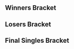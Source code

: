 {{DISPLAYTITLE:Zotcade 2017: ''Melee'' Singles Bracket}}{{SetGame|melee}}
{{tabs static
|name1=Overview
|link1=Zotcade/2017/Melee
|name2=Singles Pools
|link2=Zotcade/2017/Melee/Singles Pools
|name3=Singles Bracket
|link3=Zotcade/2017/Melee/Singles Bracket
|name4=Doubles Bracket
|link4=Zotcade/2017/Melee/Doubles Bracket
|This=3
}}
==Winners Bracket==
{{16DEWBracketA
|tourneylink=Zotcade/2017/Melee
|tourneyname=Zotcade 2017
<!-- Ro16 -->
|r1m1p1=Westballz |r1m1p1flag=us |r1m1p1score=2
|r1m1p2=Cesar |r1m1p2flag=us |r1m1p2score=0
|r1m1win=1
|r1m1p1char1=falco |r1m1p2char1=marth |r1m1p1stock1=1 |r1m1p2stock1=0 |r1m1win1=1 |r1m1stage1=Battlefield
|r1m1p1char2=falco |r1m1p2char2=marth |r1m1p1stock2=3 |r1m1p2stock2=0 |r1m1win2=1 |r1m1stage2=Fountain of Dreams
|r1m1details={{BracketMatchDetails|preview=|lrthread=|interview=|recap=|comment=|live=|vod=https://www.youtube.com/watch?v=RsV6AjxoOG0}}

|r1m2p1=Jace |r1m2p1flag=us |r1m2p1score=1
|r1m2p2=PsychoMidget |r1m2p2flag=us |r1m2p2score=2
|r1m2win=2

|r1m3p1=ARMY |r1m3p1flag=us |r1m3p1score=2
|r1m3p2=Anto |r1m3p2flag=us |r1m3p2score=0
|r1m3win=1

|r1m4p1=Squid |r1m4p1flag=us |r1m4p1score=2
|r1m4p2=Weiners |r1m4p2flag=us |r1m4p2score=1
|r1m4win=1
|r1m4p1char1=falco |r1m4p2char1=marth |r1m4p1stock1=0 |r1m4p2stock1=1 |r1m4win1=2 |r1m4stage1=Battlefield
|r1m4p1char2=falco |r1m4p2char2=marth |r1m4p1stock2=2 |r1m4p2stock2=0 |r1m4win2=1 |r1m4stage2=Yoshi's Story
|r1m4p1char3=falco |r1m4p2char3=marth |r1m4p1stock3=1 |r1m4p2stock3=0 |r1m4win3=1 |r1m4stage3=Pokémon Stadium
|r1m4details={{BracketMatchDetails|preview=|lrthread=|interview=|recap=|comment=|live=|vod=https://www.youtube.com/watch?v=soN_Wl9iF50}}

|r1m5p1=MikeHaze |r1m5p1flag=us |r1m5p1score=2
|r1m5p2=Devastation |r1m5p2flag=us |r1m5p2score=0
|r1m5win=1

|r1m6p1=Ken |r1m6p1flag=us |r1m6p1score=2
|r1m6p2=Kira |r1m6p2flag=us |r1m6p2score=0
|r1m6win=1

|r1m7p1=Captain Faceroll |r1m7p1flag=us |r1m7p1score=2
|r1m7p2=SacaSuMoto |r1m7p2flag=us |r1m7p2score=1
|r1m7win=1

|r1m8p1=LuigiKid |r1m8p1flag=us |r1m8p1score=0
|r1m8p2=EastCoastJeff |r1m8p2flag=us |r1m8p2score=2
|r1m8win=2

<!-- QUARTERFINALS -->
|r2m1p1=Westballz |r2m1p1flag=us |r2m1p1score=2
|r2m1p2=PsychoMidget |r2m1p2flag=us |r2m1p2score=0
|r2m1win=1

|r2m2p1=ARMY |r2m2p1flag=us |r2m2p1score=2
|r2m2p2=Squid |r2m2p2flag=us |r2m2p2score=1
|r2m2win=1

|r2m3p1=MikeHaze |r2m3p1flag=us |r2m3p1score=2
|r2m3p2=Ken |r2m3p2flag=us |r2m3p2score=0
|r2m3win=1
|r2m3p1char1=fox |r2m3p2char1=marth |r2m3p1stock1=2 |r2m3p2stock1=0 |r2m3win1=1 |r2m3stage1=Battlefield
|r2m3p1char2=fox |r2m3p2char2=marth |r2m3p1stock2=3 |r2m3p2stock2=0 |r2m3win2=1 |r2m3stage2=Battlefield
|r2m3details={{BracketMatchDetails|preview=|lrthread=|interview=|recap=|comment=|live=|vod=https://www.youtube.com/watch?v=X55ZRLv65i0}}

|r2m4p1=Captain Faceroll |r2m4p1flag=us |r2m4p1score=1
|r2m4p2=EastCoastJeff |r2m4p2flag=us |r2m4p2score=2
|r2m4win=2
|r2m4p1char1=sheik |r2m4p2char1=fox |r2m4p1stock1=0 |r2m4p2stock1=1 |r2m4win1=2 |r2m4stage1=Dream Land
|r2m4p1char2=sheik |r2m4p2char2=fox |r2m4p1stock2=2 |r2m4p2stock2=0 |r2m4win2=1 |r2m4stage2=Dream Land
|r2m4p1char3=sheik |r2m4p2char3=fox |r2m4p1stock3=0 |r2m4p2stock3=1 |r2m4win3=2 |r2m4stage3=Final Destination
|r2m4details={{BracketMatchDetails|preview=|lrthread=|interview=|recap=|comment=|live=|vod=https://www.youtube.com/watch?v=U8g33hFUoHE}}

<!-- SEMIFINALS -->
|r3m1p1=Westballz |r3m1p1flag=us |r3m1p1score=3
|r3m1p2=ARMY |r3m1p2flag=us |r3m1p2score=1
|r3m1win=1
|r3m1p1char1=fox |r3m1p2char1=ic |r3m1p1stock1=1 |r3m1p2stock1=0 |r3m1win1=1 |r3m1stage1=Yoshi's Story
|r3m1p1char2=fox |r3m1p2char2=ic |r3m1p1stock2=1 |r3m1p2stock2=0 |r3m1win2=1 |r3m1stage2=Final Destination
|r3m1p1char3=fox |r3m1p2char3=ic |r3m1p1stock3=0 |r3m1p2stock3=1 |r3m1win3=2 |r3m1stage3=Final Destination
|r3m1p1char4=fox |r3m1p2char4=ic |r3m1p1stock4=1 |r3m1p2stock4=0 |r3m1win4=1 |r3m1stage4=Pokémon Stadium
|r3m1details={{BracketMatchDetails|preview=|lrthread=|interview=|recap=|comment=|live=|vod=https://www.youtube.com/watch?v=GbU-0TCyg0c}}

|r3m2p1=MikeHaze |r3m2p1flag=us |r3m2p1score=3
|r3m2p2=EastCoastJeff |r3m2p2flag=us |r3m2p2score=1
|r3m2win=1
|r3m2p1char1=fox |r3m2p2char1=fox |r3m2p1stock1=2 |r3m2p2stock1=0 |r3m2win1=1 |r3m2stage1=Battlefield
|r3m2p1char2=fox |r3m2p2char2=fox |r3m2p1stock2=2 |r3m2p2stock2=0 |r3m2win2=1 |r3m2stage2=Dream Land
|r3m2p1char3=fox |r3m2p2char3=fox |r3m2p1stock3=0 |r3m2p2stock3=1 |r3m2win3=2 |r3m2stage3=Yoshi's Story
|r3m2p1char4=fox |r3m2p2char4=fox |r3m2p1stock4=3 |r3m2p2stock4=0 |r3m2win4=1 |r3m2stage4=Final Destination
|r3m2details={{BracketMatchDetails|preview=|lrthread=|interview=|recap=|comment=|live=|vod=https://www.youtube.com/watch?v=z5BTeqxCXoI}}
}}
==Losers Bracket==
{{32DELBracketSmwA
|tourneylink=Zotcade/2017/Melee
|tourneyname=Zotcade 2017
|l1placement=25-32
|l2placement=17-24
|l3placement=13-16
|l4placement=9-12
|l5placement=7-8
|l6placement=5-6

|l1m1p1=DayQuil |l1m1p1flag=us |l1m1p1score=0 |l1m1win=2
|l1m1p2=BlueBuddy |l1m1p2flag=us |l1m1p2score=2
|l1m2p1=jubby |l1m2p1flag=us |l1m2p1score=0 |l1m2win=2
|l1m2p2=Mist |l1m2p2flag=us |l1m2p2score=2
|l1m3p1=Vavez |l1m3p1flag=us |l1m3p1score=2 |l1m3win=1
|l1m3p2=Honsul |l1m3p2flag=us |l1m3p2score=0
|l1m4p1=Rig |l1m4p1flag=us |l1m4p1score=0 |l1m4win=2
|l1m4p2=Noire |l1m4p2flag=us |l1m4p2score=2
|l1m5p1=Mair |l1m5p1flag=us |l1m5p1score=0 |l1m5win=2
|l1m5p2=Maruf |l1m5p2flag=us |l1m5p2score=2
|l1m6p1=BillyBoPeep |l1m6p1flag=us |l1m6p1score=1 |l1m6win=2
|l1m6p2=YAMS |l1m6p2flag=us |l1m6p2score=2
|l1m7p1=Dusty |l1m7p1flag=us |l1m7p1score=0 |l1m7win=2
|l1m7p2=Jago |l1m7p2flag=us |l1m7p2score=2
|l1m8p1=Rawm |l1m8p1flag=us |l1m8p1score=0 |l1m8win=2
|l1m8p2=Combofest |l1m8p2flag=us |l1m8p2score=2

|l2m1p1=LuigiKid |l2m1p1flag=us |l2m1p1score=2 |l2m1win=1
|l2m1p2=BlueBuddy |l2m1p2flag=us |l2m1p2score=1
|l2m2p1=SacaSuMoto |l2m2p1flag=us |l2m2p1score=2 |l2m2win=1
|l2m2p2=Mist |l2m2p2flag=us |l2m2p2score=0
|l2m3p1=Kira |l2m3p1flag=us |l2m3p1score=1 |l2m3win=2
|l2m3p2=Vavez |l2m3p2flag=us |l2m3p2score=2
|l2m4p1=Devastation |l2m4p1flag=us |l2m4p1score=2 |l2m4win=1
|l2m4p2=Noire |l2m4p2flag=us |l2m4p2score=0
|l2m5p1=Weiners |l2m5p1flag=us |l2m5p1score=2 |l2m5win=1
|l2m5p2=Maruf |l2m5p2flag=us |l2m5p2score=0
|l2m6p1=Anto |l2m6p1flag=us |l2m6p1score=0 |l2m6win=2
|l2m6p2=YAMS |l2m6p2flag=us |l2m6p2score=2
|l2m7p1=Jace |l2m7p1flag=us |l2m7p1score=2 |l2m7win=1
|l2m7p2=Jago |l2m7p2flag=us |l2m7p2score=0
|l2m8p1=Cesar |l2m8p1flag=us |l2m8p1score=0 |l2m8win=2
|l2m8p2=Combofest |l2m8p2flag=us |l2m8p2score=2

|l3m1p1=LuigiKid |l3m1p1flag=us |l3m1p1score=2 |l3m1win=1
|l3m1p2=SacaSuMoto |l3m1p2flag=us |l3m1p2score=0
|l3m2p1=Vavez |l3m2p1flag=us |l3m2p1score=1 |l3m2win=2
|l3m2p2=Devastation |l3m2p2flag=us |l3m2p2score=2
|l3m3p1=Weiners |l3m3p1flag=us |l3m3p1score=0 |l3m3win=2
|l3m3p2=YAMS |l3m3p2flag=us |l3m3p2score=2
|l3m4p1=Jace |l3m4p1flag=us |l3m4p1score=2 |l3m4win=1
|l3m4p2=Combofest |l3m4p2flag=us |l3m4p2score=0

|l4m1p1=Squid |l4m1p1flag=us |l4m1p1score=2 |l4m1win=1
|l4m1p2=LuigiKid |l4m1p2flag=us |l4m1p2score=0
|l4m2p1=PsychoMidget |l4m2p1flag=us |l4m2p1score=2 |l4m2win=1
|l4m2p2=Devastation |l4m2p2flag=us |l4m2p2score=0
|l4m3p1=Captain Faceroll |l4m3p1flag=us |l4m3p1score=2 |l4m3win=1
|l4m3p2=YAMS |l4m3p2flag=us |l4m3p2score=1
|l4m4p1=Ken |l4m4p1flag=us |l4m4p1score=0 |l4m4win=2
|l4m4p2=Jace |l4m4p2flag=us |l4m4p2score=2

|l5m1p1=Squid |l5m1p1flag=us |l5m1p1score=3 |l5m1win=1
|l5m1p2=PsychoMidget |l5m1p2flag=us |l5m1p2score=0
|l5m2p1=Captain Faceroll |l5m2p1flag=us |l5m2p1score=3 |l5m2win=1
|l5m2p2=Jace |l5m2p2flag=us |l5m2p2score=1

|l6m1p1=EastCoastJeff |l6m1p1flag=us |l6m1p1score=1 |l6m1win=2
|l6m1p2=Squid |l6m1p2flag=us |l6m1p2score=3

|l6m2p1=ARMY |l6m2p1flag=us |l6m2p1score=3 |l6m2win=1
|l6m2p2=Captain Faceroll |l6m2p2flag=us |l6m2p2score=1
|l6m2p1char1=ic |l6m2p2char1=sheik |l6m2p1stock1=1 |l6m2p2stock1=0 |l6m2win1=1 |l6m2stage1=Fountain of Dreams
|l6m2p1char2=ic |l6m2p2char2=sheik |l6m2p1stock2=1 |l6m2p2stock2=0 |l6m2win2=1 |l6m2stage2=Battlefield
|l6m2p1char3=ic |l6m2p2char3=sheik |l6m2p1stock3=0 |l6m2p2stock3=2 |l6m2win3=2 |l6m2stage3=Dream Land
|l6m2p1char4=ic |l6m2p2char4=sheik |l6m2p1stock4=1 |l6m2p2stock4=0 |l6m2win4=1 |l6m2stage4=Final Destination
|l6m2details={{BracketMatchDetails|preview=|lrthread=|interview=|recap=|comment=|live=|vod=https://www.youtube.com/watch?v=Q83IIj-L1B4}}
}}
<onlyinclude>
==Final Singles Bracket==
{{DEFinalSmwBracket
|column-width-finals=230
|column-width=200
|tourneylink=Zotcade/2017/Melee
|tourneyname=Zotcade 2017
|l1placement=4
|r2placement=3
|r3loserplacement=2
|r3winnerplacement=1
|export_score=true

<!-- FROM WINNERS -->
|r1m1p1=Westballz |r1m1p1flag=us |r1m1p1score=2
|r1m1p2=MikeHaze |r1m1p2flag=us |r1m1p2score=3
|r1m1win=2
|r1m1p1char1=falco |r1m1p2char1=fox |r1m1p1stock1=0 |r1m1p2stock1=2 |r1m1win1=2 |r1m1stage1=Battlefield
|r1m1p1char2=falco |r1m1p2char2=fox |r1m1p1stock2=3 |r1m1p2stock2=0 |r1m1win2=1 |r1m1stage2=Yoshi's Story
|r1m1p1char3=falco |r1m1p2char3=fox |r1m1p1stock3=0 |r1m1p2stock3=3 |r1m1win3=2 |r1m1stage3=Final Destination
|r1m1p1char4=falco |r1m1p2char4=fox |r1m1p1stock4=2 |r1m1p2stock4=0 |r1m1win4=1 |r1m1stage4=Dream Land
|r1m1p1char5=falco |r1m1p2char5=fox |r1m1p1stock5=0 |r1m1p2stock5=2 |r1m1win5=2 |r1m1stage5=Fountain of Dreams
|r1m1details={{BracketMatchDetails|preview=|lrthread=|interview=|recap=|comment=|live=|vod=https://www.youtube.com/watch?v=AyI7ZTnnfe4}}

<!-- FROM LOSERS -->
|l1m1p1=Squid |l1m1p1flag=us |l1m1p1score=3
|l1m1p2=ARMY |l1m1p2flag=us |l1m1p2score=2
|l1m1win=1
|l1m1p1char1=falco |l1m1p2char1=ic |l1m1p1stock1=0 |l1m1p2stock1=1 |l1m1win1=2 |l1m1stage1=Battlefield
|l1m1p1char2=falco |l1m1p2char2=ic |l1m1p1stock2=1 |l1m1p2stock2=0 |l1m1win2=1 |l1m1stage2=Battlefield
|l1m1p1char3=falco |l1m1p2char3=ic |l1m1p1stock3=0 |l1m1p2stock3=1 |l1m1win3=2 |l1m1stage3=Final Destination
|l1m1p1char4=falco |l1m1p2char4=ic |l1m1p1stock4=2 |l1m1p2stock4=0 |l1m1win4=1 |l1m1stage4=Yoshi's Story
|l1m1p1char5=falco |l1m1p2char5=ic |l1m1p1stock5=1 |l1m1p2stock5=0 |l1m1win5=1 |l1m1stage5=Fountain of Dreams
|l1m1details={{BracketMatchDetails|preview=|lrthread=|interview=|recap=|comment=|live=|vod=https://www.youtube.com/watch?v=4MLOyK5wrPc}}

<!-- LOSERS FINALS -->
|r2m1p1=Westballz |r2m1p1flag=us |r2m1p1score=3
|r2m1p2=Squid |r2m1p2flag=us |r2m1p2score=1
|r2m1win=1
|r2m1p1char1=falco |r2m1p2char1=falco |r2m1p1stock1=1 |r2m1p2stock1=0 |r2m1win1=1 |r2m1stage1=Battlefield
|r2m1p1char2=falco |r2m1p2char2=falco |r2m1p1stock2=0 |r2m1p2stock2=1 |r2m1win2=2 |r2m1stage2=Battlefield
|r2m1p1char3=falco |r2m1p2char3=falco |r2m1p1stock3=3 |r2m1p2stock3=0 |r2m1win3=1 |r2m1stage3=Final Destination
|r2m1p1char4=falco |r2m1p2char4=falco |r2m1p1stock4=2 |r2m1p2stock4=0 |r2m1win4=1 |r2m1stage4=Yoshi's Story
|r2m1details={{BracketMatchDetails|preview=|lrthread=|interview=|recap=|comment=|live=|vod=https://www.youtube.com/watch?v=9Q_GZt2OXuc}}

<!-- GRAND FINALS -->
|r3m1p1=MikeHaze |r3m1p1flag=us |r3m1p1score=0 |r3m2p1score=1
|r3m1p2=Westballz |r3m1p2flag=us |r3m1p2score=3 |r3m2p2score=3
|r3m1win=2
|r3m1p1char1=fox |r3m1p2char1=falco |r3m1p1stock1=0 |r3m1p2stock1=1 |r3m1win1=2 |r3m1stage1=Battlefield
|r3m1p1char2=fox |r3m1p2char2=falco |r3m1p1stock2=0 |r3m1p2stock2=2 |r3m1win2=2 |r3m1stage2=Final Destination
|r3m1p1char3=fox |r3m1p2char3=falco |r3m1p1stock3=0 |r3m1p2stock3=1 |r3m1win3=2 |r3m1stage3=Final Destination
|r3m1details={{BracketMatchDetails|preview=|lrthread=|interview=|recap=|comment=|live=|vod=https://www.youtube.com/watch?v=Ywl8u7QfRHM}}

|r3m2p1char1=fox |r3m2p2char1=falco |r3m2p1stock1=0 |r3m2p2stock1=2 |r3m2win1=2 |r3m2stage1=Battlefield
|r3m2p1char2=fox |r3m2p2char2=falco |r3m2p1stock2=2 |r3m2p2stock2=0 |r3m2win2=1 |r3m2stage2=Final Destination
|r3m2p1char3=fox |r3m2p2char3=falco |r3m2p1stock3=0 |r3m2p2stock3=3 |r3m2win3=2 |r3m2stage3=Dream Land
|r3m2p1char4=fox |r3m2p2char4=falco |r3m2p1stock4=0 |r3m2p2stock4=1 |r3m2win4=2 |r3m2stage4=Fountain of Dreams
|r3m2details={{BracketMatchDetails|preview=|lrthread=|interview=|recap=|comment=|live=|vod=https://www.youtube.com/watch?v=Ywl8u7QfRHM}}
}}
</onlyinclude>
